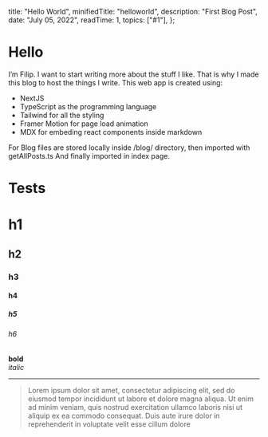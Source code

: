 
  title: "Hello World",
  minifiedTitle: "helloworld",
  description: "First Blog Post",
  date: "July 05, 2022",
  readTime: 1,
  topics: ["#1"],
};


# Hello

I’m Filip. I want to start writing more about the stuff I like. That is why I made this blog to host the things I write.
This web app is created using:

- NextJS
- TypeScript as the programming language
- Tailwind for all the styling
- Framer Motion for page load animation
- MDX for embeding react components inside markdown

For Blog files are stored locally inside /blog/ directory, then imported with getAllPosts.ts
And finally imported in index page.

# Tests

# h1

## h2

### h3

#### h4

##### h5

###### h6

**bold**  
_italic_

---

> Lorem ipsum dolor sit amet, consectetur adipiscing elit, sed do eiusmod tempor incididunt ut labore et dolore magna aliqua. Ut enim ad minim veniam, quis nostrud exercitation ullamco laboris nisi ut aliquip ex ea commodo consequat. Duis aute irure dolor in reprehenderit in voluptate velit esse cillum dolore
